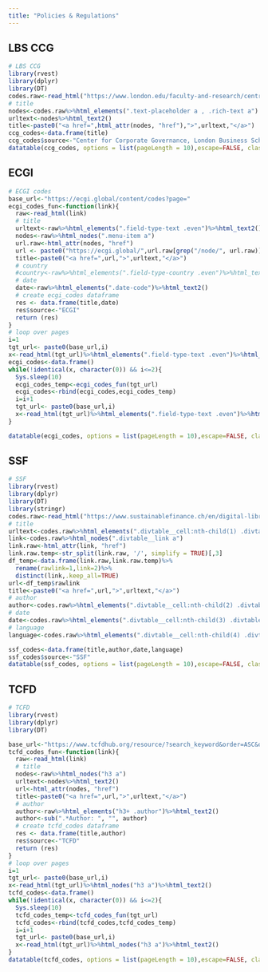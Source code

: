 ---
title: "Policies & Regulations"
---

::: panel-tabset
## LBS CCG

```{r echo=FALSE, message=FALSE, results='asis'}
# LBS CCG
library(rvest)
library(dplyr)
library(DT)
codes.raw<-read_html("https://www.london.edu/faculty-and-research/centre-for-corporate-governance/governance-and-policies")
# title
nodes<-codes.raw%>%html_elements(".text-placeholder a , .rich-text a")
urltext<-nodes%>%html_text2()
title<-paste0("<a href=",html_attr(nodes, "href"),">",urltext,"</a>")
ccg_codes<-data.frame(title)
ccg_codes$source<-"Center for Corporate Governance, London Business School"
datatable(ccg_codes, options = list(pageLength = 10),escape=FALSE, class = 'cell-border stripe')
```

## ECGI

```{r include=FALSE}
# ECGI codes
base_url<-"https://ecgi.global/content/codes?page="
ecgi_codes_fun<-function(link){
  raw<-read_html(link)
  # title
  urltext<-raw%>%html_elements(".field-type-text .even")%>%html_text2()
  nodes<-raw%>%html_nodes(".menu-item a")
  url.raw<-html_attr(nodes, "href")
  url <- paste0("https://ecgi.global/",url.raw[grep("/node/", url.raw)])
  title<-paste0("<a href=",url,">",urltext,"</a>")
  # country
  #country<-raw%>%html_elements(".field-type-country .even")%>%html_text2()
  # date
  date<-raw%>%html_elements(".date-code")%>%html_text2()
  # create ecgi_codes dataframe
  res <- data.frame(title,date)
  res$source<-"ECGI"
  return (res)
}
# loop over pages
i=1
tgt_url<- paste0(base_url,i)
x<-read_html(tgt_url)%>%html_elements(".field-type-text .even")%>%html_text2()
ecgi_codes<-data.frame()
while(!identical(x, character(0)) && i<=2){
  Sys.sleep(10)
  ecgi_codes_temp<-ecgi_codes_fun(tgt_url)
  ecgi_codes<-rbind(ecgi_codes,ecgi_codes_temp)
  i=i+1
  tgt_url<- paste0(base_url,i)
  x<-read_html(tgt_url)%>%html_elements(".field-type-text .even")%>%html_text2()
}
```

```{r echo=FALSE, message=FALSE, results='asis'}
datatable(ecgi_codes, options = list(pageLength = 10),escape=FALSE, class = 'cell-border stripe')
```

## SSF

```{r echo=FALSE, message=FALSE, results='asis'}
# SSF
library(rvest)
library(dplyr)
library(DT)
library(stringr)
codes.raw<-read_html("https://www.sustainablefinance.ch/en/digital-library-_content---1--3113.html?replibType=5&replibYearFrom=0&replibYearTo=9999&searchTerm=&btnSubmit=Filter")
# title
urltext<-codes.raw%>%html_elements(".divtable__cell:nth-child(1) .divtable__cellcontent")%>%html_text2()
link<-codes.raw%>%html_nodes(".divtable__link a")
link.raw<-html_attr(link, "href")
link.raw.temp<-str_split(link.raw, '/', simplify = TRUE)[,3]
df_temp<-data.frame(link.raw,link.raw.temp)%>%
  rename(rawlink=1,link=2)%>%
  distinct(link,.keep_all=TRUE)
url<-df_temp$rawlink
title<-paste0("<a href=",url,">",urltext,"</a>")
# author
author<-codes.raw%>%html_elements(".divtable__cell:nth-child(2) .divtable__cellcontent")%>%html_text2()
# date
date<-codes.raw%>%html_elements(".divtable__cell:nth-child(3) .divtable__cellcontent")%>%html_text2()
# language
language<-codes.raw%>%html_elements(".divtable__cell:nth-child(4) .divtable__cellcontent")%>%html_text2()

ssf_codes<-data.frame(title,author,date,language)
ssf_codes$source<-"SSF"
datatable(ssf_codes, options = list(pageLength = 10),escape=FALSE, class = 'cell-border stripe')
```

## TCFD

```{r echo=FALSE, message=FALSE, results='asis'}
# TCFD
library(rvest)
library(dplyr)
library(DT)

base_url<-"https://www.tcfdhub.org/resource/?search_keyword&order=ASC&orderby=relevance&resource_type%5B0%5D=legislation-regulation&paged="
tcfd_codes_fun<-function(link){
  raw<-read_html(link)
  # title
  nodes<-raw%>%html_nodes("h3 a")
  urltext<-nodes%>%html_text2()
  url<-html_attr(nodes, "href")
  title<-paste0("<a href=",url,">",urltext,"</a>")
  # author
  author<-raw%>%html_elements("h3+ .author")%>%html_text2()
  author<-sub(".*Author: ", "", author) 
  # create tcfd_codes dataframe
  res <- data.frame(title,author)
  res$source<-"TCFD"
  return (res)
}
# loop over pages
i=1
tgt_url<- paste0(base_url,i)
x<-read_html(tgt_url)%>%html_nodes("h3 a")%>%html_text2()
tcfd_codes<-data.frame()
while(!identical(x, character(0)) && i<=2){
  Sys.sleep(10)
  tcfd_codes_temp<-tcfd_codes_fun(tgt_url)
  tcfd_codes<-rbind(tcfd_codes,tcfd_codes_temp)
  i=i+1
  tgt_url<- paste0(base_url,i)
  x<-read_html(tgt_url)%>%html_nodes("h3 a")%>%html_text2()
}
datatable(tcfd_codes, options = list(pageLength = 10),escape=FALSE, class = 'cell-border stripe')
```
:::
